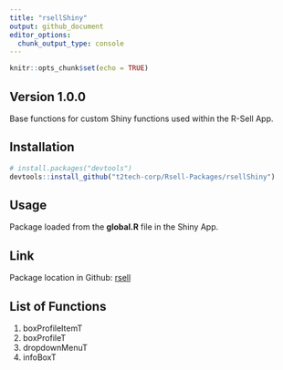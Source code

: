 ```yaml
---
title: "rsellShiny"
output: github_document
editor_options: 
  chunk_output_type: console
---
```


```r
knitr::opts_chunk$set(echo = TRUE)
```

## Version 1.0.0

Base functions for custom Shiny functions used within the R-Sell App.

## Installation

```r
# install.packages("devtools")
devtools::install_github("t2tech-corp/Rsell-Packages/rsellShiny")
```


## Usage

Package loaded from the **global.R** file in the Shiny App.

## Link

Package location in Github: [rsell](https://github.com/t2tech-corp/Rsell-Packages/tree/main/rsellShiny)

## List of Functions

1. boxProfileItemT
2. boxProfileT
3. dropdownMenuT
4. infoBoxT

